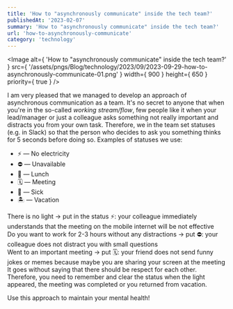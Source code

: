 ```yaml
---
title: 'How to "asynchronously communicate" inside the tech team?'
publishedAt: '2023-02-07'
summary: 'How to "asynchronously communicate" inside the tech team?'
url: 'how-to-asynchronously-communicate'
category: 'technology'
---
```


<Image
  alt={ 'How to "asynchronously communicate" inside the tech team?' }
  src={ '/assets/pngs/Blog/technology/2023/09/2023-09-29-how-to-asynchronously-communicate-01.png' }
  width={ 900 }
  height={ 650 }
  priority={ true }
/>

I am very pleased that we managed to develop an approach of asynchronous communication as a team.
It's no secret to anyone that when you're in the so-called _working stream/flow_, few people like it when your lead/manager or just a colleague asks something not really important and distracts you from your own task.
Therefore, we in the team set statuses (e.g. in Slack) so that the person who decides to ask you something thinks for 5 seconds before doing so. Examples of statuses we use:

- ⚡️ — No electricity
- ⛔ — Unavailable
- 🍔 — Lunch
- 🗓 — Meeting
- 🤒 — Sick
- 🏝 — Vacation

There is no light → put in the status ⚡️: your colleague immediately understands that the meeting on the mobile internet will be not effective\
Do you want to work for 2-3 hours without any distractions → put ⛔: your colleague does not distract you with small questions\
Went to an important meeting → put 🗓: your friend does not send funny jokes or memes because maybe you are sharing your screen at the meeting\
It goes without saying that there should be respect for each other. Therefore, you need to remember and clear the status when the light appeared, the meeting was completed or you returned from vacation.

Use this approach to maintain your mental health!
